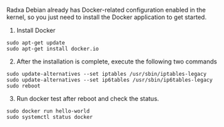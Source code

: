
Radxa Debian already has Docker-related configuration enabled in the kernel, so you just need to install the Docker application to get started.

1. Install Docker

```
sudo apt-get update
sudo apt-get install docker.io
```

2. After the installation is complete, execute the following two commands

```
sudo update-alternatives --set iptables /usr/sbin/iptables-legacy
sudo update-alternatives --set ip6tables /usr/sbin/ip6tables-legacy
sudo reboot
```

3. Run docker test after reboot and check the status.

```
sudo docker run hello-world
sudo systemctl status docker
```
